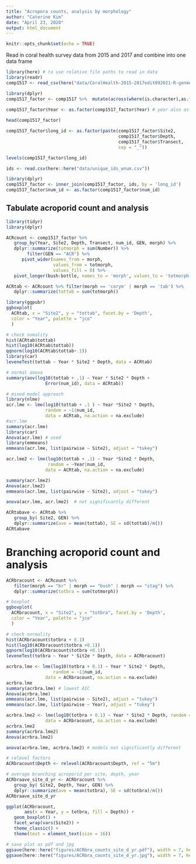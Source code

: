 ```yaml
---
title: "Acropora counts, analysis by morphology"
author: "Caterine Kim"
date: "April 23, 2020"
output: html_document
---
```


```r
knitr::opts_chunk$set(echo = TRUE)
```

Read in coral health survey data from 2015 and 2017 and combine into one data frame

```r
library(here) # to use relative file paths to read in data
library(readr)
comp1517 <- read_csv(here("data/CoralHealth-2015-2017edit092021-R-genmorph.csv")) 

library(dplyr)
comp1517_factor <- comp1517 %>%  mutate(across(where(is.character),as.factor))
   
comp1517_factor$Year <- as.factor(comp1517_factor$Year) # year also as a factor

head(comp1517_factor)
```

```r
comp1517_factor$long_id <- as.factor(paste(comp1517_factor$Site2,
                                           comp1517_factor$Depth,
                                           comp1517_factor$Transect,
                                           sep = "_"))

levels(comp1517_factor$long_id)

ids <- read.csv(here::here("data/unique_ids_wnum.csv"))

library(dplyr)
comp1517_factor <- inner_join(comp1517_factor, ids, by = 'long_id')
comp1517_factor$num_id <- as.factor(comp1517_factor$num_id)
```

## Tabulate acroporid count and analysis

```r
library(tidyr)
library(dplyr)

ACRcount <- comp1517_factor %>% 
   group_by(Year, Site2, Depth, Transect, num_id, GEN, morph) %>% 
   dplyr::summarize(totmorph = sum(Number)) %>% 
        filter(GEN == "ACR") %>% 
      pivot_wider(names_from = morph,
                  values_from = totmorph,
                  values_fill = 0) %>%
   pivot_longer(bush:bottle, names_to = 'morph', values_to = 'totmorph')

ACRtab <- ACRcount %>% filter(morph == 'corym' | morph == 'tab') %>%
   dplyr::summarize(tottab = sum(totmorph))

library(ggpubr) 
ggboxplot(
  ACRtab, x = "Site2", y = "tottab", facet.by = 'Depth',
  color = "Year", palette = "jco"
  )

# check nomality
hist(ACRtab$tottab)
hist(log10(ACRtab$tottab))
qqnorm(log10(ACRtab$tottab+.1))
library(car)
leveneTest(tottab ~ Year * Site2 * Depth, data = ACRtab)
```
```r
# normal anova
summary(aov(log10(tottab + .1) ~ Year * Site2 * Depth +
               Error(num_id), data = ACRtab))

# mixed model approach
library(nlme)
acr.lme <- lme(log10(tottab + .1 ) ~ Year *Site2 * Depth, 
               random = ~1|num_id,
               data = ACRtab, na.action = na.exclude)
#acr.lme
summary(acr.lme)
library(car)
Anova(acr.lme) # used
library(emmeans)
emmeans(acr.lme, list(pairwise ~ Site2), adjust = "tukey")
```

```r
acr.lme2 <- lme(log10(tottab + .1) ~ Year *Site2 * Depth, 
                random = ~Year|num_id,
               data = ACRtab, na.action = na.exclude)

summary(acr.lme2)
Anova(acr.lme2)
emmeans(acr.lme, list(pairwise ~ Site2), adjust = "tukey")

anova(acr.lme, acr.lme2)  # not significantly different
```

```r
ACRtabave <- ACRtab %>% 
   group_by( Site2, GEN) %>% 
   dplyr::summarize(ave = mean(tottab), SE = sd(tottab)/n())
ACRtabave
```

# Branching acroporid count and analysis

```r
ACRbracount <- ACRcount %>% 
   filter(morph == "br" | morph == "bush" | morph == "stag") %>% 
   dplyr::summarize(totbra = sum(totmorph))

# boxplot
ggboxplot(
  ACRbracount, x = "Site2", y = "totbra", facet.by = 'Depth',
  color = "Year", palette = "jco"
  )

# check normality
hist(ACRbracount$totbra + 0.1)
hist(log10(ACRbracount$totbra +0.1))
qqnorm(log10(ACRbracount$totbra +0.1))
leveneTest(totbra ~ Year * Sit2e * Depth, data = ACRbracount)
```
```r
acrbra.lme <- lme(log10(totbra + 0.1) ~ Year * Site2 * Depth, 
                  random = ~1|num_id,
               data = ACRbracount, na.action = na.exclude)
acrbra.lme
summary(acrbra.lme) # lowest AIC
Anova(acrbra.lme)
emmeans(acr.lme, list(pairwise ~ Site2), adjust = "tukey")
emmeans(acr.lme, list(pairwise ~ Year), adjust = "tukey")
```

```r
acrbra.lme2 <- lme(log10(totbra + 0.1) ~ Year * Site2 * Depth, random = ~Year|num_id,
               data = ACRbracount, na.action = na.exclude)
acrbra.lme2
summary(acrbra.lme2)
Anova(acrbra.lme2)

anova(acrbra.lme, acrbra.lme2) # models not significantly different 
```

```r
# relevel factors 
ACRbracount$Depth <- relevel(ACRbracount$Depth, ref = "5m")

# average branching acroporid per site, depth, year
ACRbraave_site_d_yr <- ACRbracount %>% 
   group_by( Site2, Depth, Year, GEN) %>% 
   dplyr::summarize(ave = mean(totbra), SE = sd(totbra)/n()) 
ACRbraave_site_d_yr

ggplot(ACRbracount, 
       aes(x = Year, y = totbra, fill = Depth)) +
   geom_boxplot() +
   facet_wrap(vars(Site2)) +
   theme_classic() +
   theme(text = element_text(size = 16))

# save plot as pdf and jpg
ggsave(here::here("figures/ACRbra_counts_site_d_yr.pdf"), width = 7, height = 4)
ggsave(here::here("figures/ACRbra_counts_site_d_yr.jpg"), width = 7, height = 4)
```
